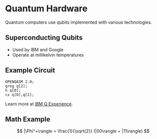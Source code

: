 # Quantum Hardware

Quantum computers use qubits implemented with various technologies.

## Superconducting Qubits

- Used by IBM and Google
- Operate at millikelvin temperatures

## Example Circuit

```qasm
OPENQASM 2.0;
qreg q[2];
h q[0];
cx q[0],q[1];
```

Learn more at [IBM Q Experience](https://quantum-computing.ibm.com/).

## Math Example

$$
|\Phi^+\rangle = \frac{1}{\sqrt{2}} (|00\rangle + |11\rangle)
$$
